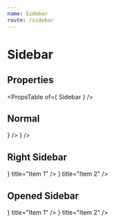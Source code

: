 ```yaml
---
name: Sidebar
route: /sidebar
---
```



# Sidebar

## Properties
<PropsTable of={ Sidebar } />

## Normal
<Playground>
    <Container
        style={ { height: 256 } }>
        <Sidebar expanded={ false }>
            <List>
                <ListItem icon={ <IconBackup /> } />
                <ListItem icon={ <IconBackup /> } />
            </List>
        </Sidebar>
    </Container>
</Playground>

## Right Sidebar
<Playground>
    <Container
        style={ {
            margin: '24px',
            flexDirection: 'row-reverse',
            height: 256
        } }>
        <Sidebar open anchor="right">
            <List>
                <ListItem icon={ <IconBackup /> } title="Item 1" />
                <ListItem icon={ <IconBackup /> } title="Item 2" />
            </List>
        </Sidebar>
    </Container>
</Playground>

## Opened Sidebar
<Playground>
    <Container style={ { height: 256 } }>
        <Sidebar open>
            <List>
                <ListItem icon={ <IconBackup /> } title="Item 1" />
                <ListItem icon={ <IconBackup /> } title="Item 2" />
            </List>
        </Sidebar>
    </Container>
</Playground>
